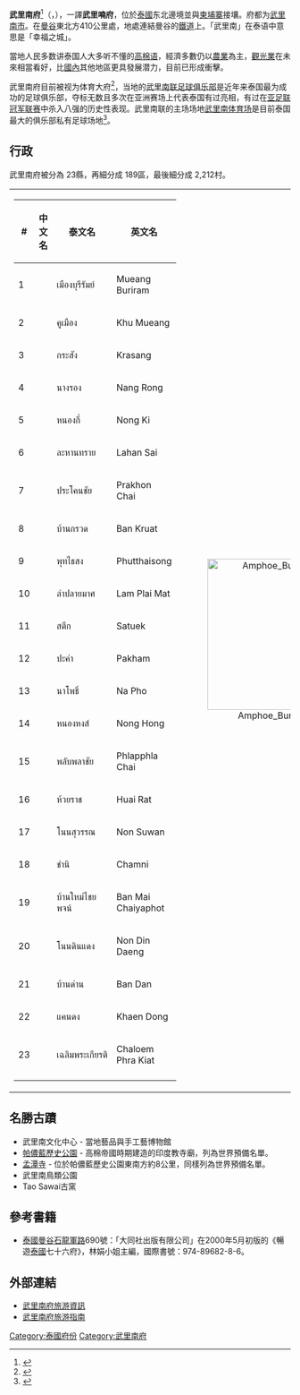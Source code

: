 {{Infobox settlement
| name                    = 武里南府
| native_name             = บุรีรัมย์
| native_name_lang        = th
| settlement_type         = [[泰国行政区划|府]]
| nickname                = 
| motto                   = 
| image_seal = Seal Buriram.png
| image_flag = Flag of Buriram Province.jpg
| image_map               =Thailand Buriram locator map.svg
| mapsize                 = frameless
| map_alt                 = 
| map_caption             = 武里南府在泰國的位置
| coordinates             = 
| coordinates_footnotes   = 
| subdivision_type        = 國家
| subdivision_name        = {{flag|Thailand}}
| seat_type               = 首府
| seat                    = [[武里南|武里南]]
| leader_party            = 
| leader_title            = 府尹
| leader_name             = Thatchakorn Hatthathayakul  (since October 2018)
| area_footnotes          = 
| area_total_km2          = 10322.9
| area_rank               = 17
| elevation_footnotes     = 
| elevation_m             = 
| population_footnotes    = 
| population_total        = 1,591,905<ref>กรมการปกครอง. กระทรวงมหาดไทย. "รายงานสถิติจำนวนประชากรและบ้าน
ประจำปี พ.ศ. 2560" [ออนไลน์]. เข้าถึงได้จาก: [http://user.khonthai.com/stat/statnew/statTDD/views/showDistrictData.php?rcode=31&statType=1&year=60] {{Wayback|url=http://user.khonthai.com/stat/statnew/statTDD/views/showDistrictData.php?rcode=31&statType=1&year=60 |date=20190605081824 }} 2559. สืบค้น 5 มกราคม 2561.</ref>
| population_as_of        = 2014
| population_rank         = 5
| population_density_km2  = auto
| population_density_rank = 27
| population_demonym      = 
| population_note         = 
| timezone1               = 
| utc_offset1             = +7
| demographics_type1      = [[人类发展指数|HDI]]
| demographics1_footnotes = <!-- for references: use <ref> tags -->
| demographics1_title1    = HDI (2009)
| demographics1_info1     = 0.729 (<span style="color:#fc0;">中</span>)
|area_code = 044
|registration_plate = 
| iso_code                = [[ISO_3166-2:TH|TH-31]]
| footnotes               = 
}}
'''武里南府'''<ref name="zhou">{{cite book|title=[[世界地名翻译大辞典|世界地名翻译大辞典]]|author=周定国|publisher=中国对外翻译出版公司|year=2008|isbn=978-7-5001-0753-8|page=1233}}</ref>（{{thai|t=จังหวัดบุรีรัมย์|r=Changwat Buri Ram}}，{{IPA-th|t͡ɕāŋ.wàt bū.rīː rām}}），一譯'''武里喃府'''，位於[[泰國|泰國]]东北邊境並與[[柬埔寨|柬埔寨]]接壤。府都为[[武里南市|武里南市]]。在[[曼谷|曼谷]]東北方410公里處，地處連結曼谷的[[铁路|鐵道]]上。「武里南」在泰语中意思是「幸福之城」。

當地人民多数讲泰国人大多听不懂的[[高棉语|高棉语]]，經濟多數仍以[[農業|農業]]為主，[[觀光|觀光業]]在未來相當看好，比[[泰国|國內]]其他地區更具發展潜力，目前已形成衝擊。

武里南府目前被视为体育大府<ref>{{cite news|url=https://www.thairath.co.th/content/435963|title=บุรีรัมย์โมเดล ต้นแบบการสร้างเมืองใหม่|work=|accessdate=2018-02-16|archive-date=2020-09-28|archive-url=https://web.archive.org/web/20200928195557/https://www.thairath.co.th/content/435963|dead-url=no}}</ref>，当地的[[武里南联足球俱乐部|武里南联足球俱乐部]]是近年来泰国最为成功的足球俱乐部，夺标无数且多次在亚洲赛场上代表泰国有过亮相，有过在[[亚足联冠军联赛|亚足联冠军联赛]]中杀入八强的历史性表现。武里南联的主场场地[[武里南体育场|武里南体育场]]是目前泰国最大的俱乐部私有足球场地<ref>{{cite news|url=https://www.khaosod.co.th/view_newsonline.php?newsid=1455288339|title=‘บุรีรัมย์’กร้าวป้อง5แชมป์-ยึดท็อป5เอเชีย|work=|access-date=2018-02-16|archive-url=https://web.archive.org/web/20170803171057/https://www.khaosod.co.th/view_newsonline.php?newsid=1455288339|archive-date=2017-08-03|dead-url=yes}}</ref>。
<!-- [[File:BuriRamRiceFarming.jpg|thumb]] -->

==行政==
武里南府被分為 23縣，再細分成 189區，最後細分成 2,212村。

{| style="background:none;" cellspacing="2"
|
{| class="sortable wikitable" style="text-align:left; font-size:100%;"
|- style="font-size:100%; text-align:right;"
! #
! 中文名
! 泰文名
! 英文名
|-
|1
|{{link-en|武里南府治县|Mueang Buriram District}}
|เมืองบุรีรัมย์
|Mueang Buriram
|-
|2
|{{link-en|库芒县|Khu Mueang District}}
|คูเมือง
|Khu Mueang
|-
|3
|{{link-en|甲桑县|Krasang District}}
|กระสัง
|Krasang
|-
|4
|{{link-en|娘隆县|Nang Rong District}}
|นางรอง
|Nang Rong
|-
|5
|{{link-en|农吉县|Nong Ki District}}
|หนองกี่
|Nong Ki
|-
|6
|{{link-en|拉汉赛县|Lahan Sai District}}
|ละหานทราย
|Lahan Sai
|-
|7
|{{link-en|巴坤猜县|Prakhon Chai District}}
|ประโคนชัย
|Prakhon Chai
|-
|8
|{{link-en|班瓜县|Ban Kruat District}}
|บ้านกรวด
|Ban Kruat
|-
|9
|{{link-en|普泰颂县|Phutthaisong District}}
|พุทไธสง
|Phutthaisong
|-
|10
|{{link-en|郎拜玛县|Lam Plai Mat District}}
|ลำปลายมาศ
|Lam Plai Mat
|-
|11
|{{link-en|沙兑县|Satuek District}}
|สตึก
|Satuek
|-
|12
|{{link-en|巴堪县|Pakham District}}
|ปะคำ
|Pakham
|-
|13
|{{link-en|纳普县|Na Pho District}}
|นาโพธิ์
|Na Pho
|-
|14
|{{link-en|农红县|Nong Hong District}}
|หนองหงส์
|Nong Hong
|-
|15
|{{link-en|帕帕猜县|Phlapphla Chai District}}
|พลับพลาชัย
|Phlapphla Chai
|-
|16
|{{link-en|会叻县|Huai Rat District}}
|ห้วยราช
|Huai Rat
|-
|17
|{{link-en|农素万县|Non Suwan District}}
|โนนสุวรรณ
|Non Suwan
|-
|18
|{{link-en|占尼县|Chamni District}}
|ชำนิ
|Chamni
|-
|19
|{{link-en|班迈猜亚普县|Ban Mai Chaiyaphot District}}
|บ้านใหม่ไชยพจน์
|Ban Mai Chaiyaphot
|-
|20
|{{link-en|农丁登县|Non Din Daeng District}}
|โนนดินแดง
|Non Din Daeng
|-
|21
|{{link-en|班丹县|Ban Dan District}}
|บ้านด่าน
|Ban Dan
|-
|22
|{{link-en|肯东县|Khaen Dong District}}
|แคนดง
|Khaen Dong
|-
|23
|{{link-en|乍伦帕革县 (武里南府)|Chaloem Phra Kiat District, Buriram Province|乍伦帕革县}}
|เฉลิมพระเกียรติ
|Chaloem Phra Kiat
|-
|}
!<center>[[File:Amphoe_Buriram.svg|270px]]

|}

==名勝古蹟==

* 武里南文化中心 - 當地藝品與手工藝博物館
* [[帕儂藍歷史公園|帕儂藍歷史公園]] - 高棉帝國時期建造的印度教寺廟，列為世界預備名單。
* [[孟潭寺|孟潭寺]] - 位於帕儂藍歷史公園東南方約8公里，同樣列為世界預備名單。
* 武里南鳥類公園
* Tao Sawai古窯

==參考書籍==
{{reflist}}
* [[泰國|泰國]][[曼谷|曼谷]][[石龍軍路|石龍軍路]]690號：「大同社出版有限公司」在2000年5月初版的《暢遊[[泰國|泰國]]七十六府》，林娟小姐主編，國際書號：974-89682-8-6。

==外部連結==
* [https://web.archive.org/web/19990218201659/http://www.geocities.com/CapitolHill/Lobby/5101/buriram.htm 武里南府旅游資訊]
* [https://web.archive.org/web/20050826142804/http://thailandguidebook.com/provinces/buri_ram.html 武里南府旅游指南]

{{武里南府}}
{{Thailand}}
[[Category:泰國府份|Category:泰國府份]]
[[Category:武里南府|Category:武里南府]]

{{coord|15|00|N|103|07|E|region:TH_type:city|display=title}}